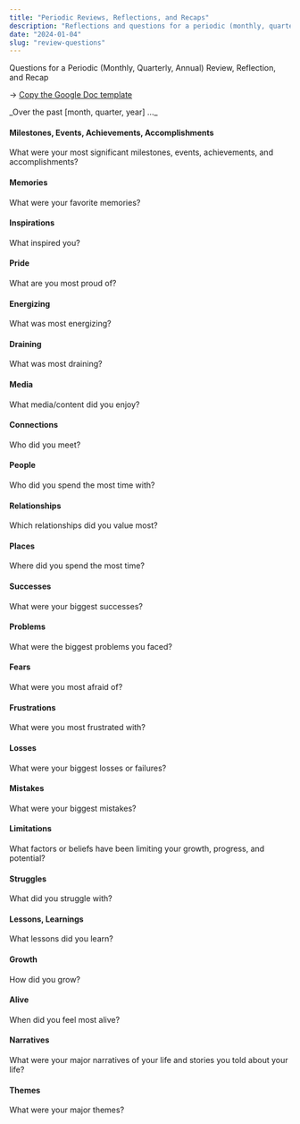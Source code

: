```yaml
---
title: "Periodic Reviews, Reflections, and Recaps"
description: "Reflections and questions for a periodic (monthly, quarterly, annual) review and recap."
date: "2024-01-04"
slug: "review-questions"
---
```


Questions for a Periodic (Monthly, Quarterly, Annual) Review, Reflection, and Recap

→ [Copy the Google Doc template](https://docs.google.com/document/d/1TuAJg0UF0PSpYEYP6xuZ6RZZ8sVAU_NQycZ6NMHI0Lw/edit?usp=sharing)

<p style={{ fontSize: "1.25rem", fontWeight: "200" }}>
  _Over the past [month, quarter, year] …_
</p>

#### Milestones, Events, Achievements, Accomplishments

What were your most significant milestones, events, achievements, and accomplishments?

#### Memories

What were your favorite memories?

#### Inspirations

What inspired you?

#### Pride

What are you most proud of?

#### Energizing

What was most energizing?

#### Draining

What was most draining?

#### Media

What media/content did you enjoy?

#### Connections

Who did you meet?

#### People

Who did you spend the most time with?

#### Relationships

Which relationships did you value most?

#### Places

Where did you spend the most time?

#### Successes

What were your biggest successes?

#### Problems

What were the biggest problems you faced?

#### Fears

What were you most afraid of?

#### Frustrations

What were you most frustrated with?

#### Losses

What were your biggest losses or failures?

#### Mistakes

What were your biggest mistakes?

#### Limitations

What factors or beliefs have been limiting your growth, progress, and potential?

#### Struggles

What did you struggle with?

#### Lessons, Learnings

What lessons did you learn?

#### Growth

How did you grow?

#### Alive

When did you feel most alive?

#### Narratives

What were your major narratives of your life and stories you told about your life?

#### Themes

What were your major themes?
